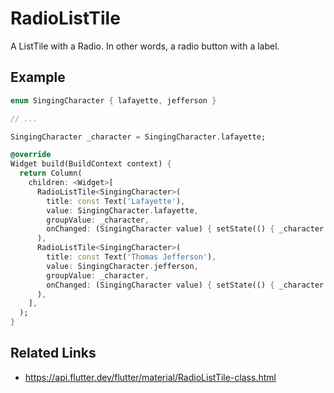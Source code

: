 

<Meta of={RadioListTileStories} />

# RadioListTile

A ListTile with a Radio. In other words, a radio button with a label.

## Example

```dart liveslice=RadioListTile
enum SingingCharacter { lafayette, jefferson }

// ...

SingingCharacter _character = SingingCharacter.lafayette;

@override
Widget build(BuildContext context) {
  return Column(
    children: <Widget>[
      RadioListTile<SingingCharacter>(
        title: const Text('Lafayette'),
        value: SingingCharacter.lafayette,
        groupValue: _character,
        onChanged: (SingingCharacter value) { setState(() { _character = value; }); },
      ),
      RadioListTile<SingingCharacter>(
        title: const Text('Thomas Jefferson'),
        value: SingingCharacter.jefferson,
        groupValue: _character,
        onChanged: (SingingCharacter value) { setState(() { _character = value; }); },
      ),
    ],
  );
}
```

## Related Links

- https://api.flutter.dev/flutter/material/RadioListTile-class.html
